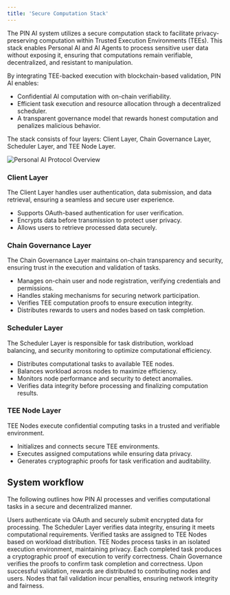 ```yaml
---
title: 'Secure Computation Stack'
---
```


The PIN AI system utilizes a secure computation stack to facilitate privacy-preserving computation within Trusted Execution Environments (TEEs). This stack enables Personal AI and AI Agents to process sensitive user data without exposing it, ensuring that computations remain verifiable, decentralized, and resistant to manipulation.

By integrating TEE-backed execution with blockchain-based validation, PIN AI enables:

- Confidential AI computation with on-chain verifiability.
- Efficient task execution and resource allocation through a decentralized scheduler.
- A transparent governance model that rewards honest computation and penalizes malicious behavior.

The stack consists of four layers: Client Layer, Chain Governance Layer, Scheduler Layer, and TEE Node Layer. 

<div style={{ textAlign: 'center', margin: '20px 0' }}>
    <img src="/images/securecomputation.png" alt="Personal AI Protocol Overview" style={{ maxWidth: '100%', height: 'auto' }} />
</div>

### Client Layer
The Client Layer handles user authentication, data submission, and data retrieval, ensuring a seamless and secure user experience.

- Supports OAuth-based authentication for user verification.
- Encrypts data before transmission to protect user privacy.
- Allows users to retrieve processed data securely.

### Chain Governance Layer
The Chain Governance Layer maintains on-chain transparency and security, ensuring trust in the execution and validation of tasks.

- Manages on-chain user and node registration, verifying credentials and permissions.
- Handles staking mechanisms for securing network participation.
- Verifies TEE computation proofs to ensure execution integrity.
- Distributes rewards to users and nodes based on task completion.

### Scheduler Layer
The Scheduler Layer is responsible for task distribution, workload balancing, and security monitoring to optimize computational efficiency.

- Distributes computational tasks to available TEE nodes.
- Balances workload across nodes to maximize efficiency.
- Monitors node performance and security to detect anomalies.
- Verifies data integrity before processing and finalizing computation results.

### TEE Node Layer
TEE Nodes execute confidential computing tasks in a trusted and verifiable environment.

- Initializes and connects secure TEE environments.
- Executes assigned computations while ensuring data privacy.
- Generates cryptographic proofs for task verification and auditability.

## System workflow
The following outlines how PIN AI processes and verifies computational tasks in a secure and decentralized manner.

<Steps>
    <Step title="User Authentication & Data Submission (Client Layer)">
        Users authenticate via OAuth and securely submit encrypted data for processing.
    </Step>
    <Step title="Task Verification & Distribution (Scheduler Layer)">
        The Scheduler Layer verifies data integrity, ensuring it meets computational requirements.
        Verified tasks are assigned to TEE Nodes based on workload distribution.
    </Step>
    <Step title="Secure Computation & Proof Generation (TEE Nodes)">
        TEE Nodes process tasks in an isolated execution environment, maintaining privacy.
        Each completed task produces a cryptographic proof of execution to verify correctness.
    </Step>
    <Step title="Validation & Reward Distribution (Chain Governance Layer)">
        Chain Governance verifies the proofs to confirm task completion and correctness.
        Upon successful validation, rewards are distributed to contributing nodes and users.
        Nodes that fail validation incur penalties, ensuring network integrity and fairness.
    </Step>
</Steps>
